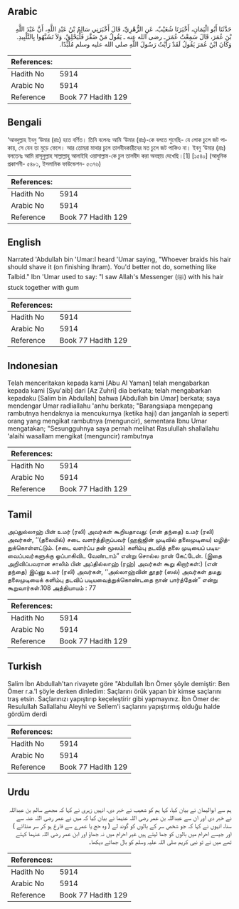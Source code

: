 ## Arabic


<div dir="rtl" lang="ar" style={{fontSize:'larger',backgroundColor:'#f8f9fa',padding:20}}>
حَدَّثَنَا أَبُو الْيَمَانِ، أَخْبَرَنَا شُعَيْبٌ، عَنِ الزُّهْرِيِّ، قَالَ أَخْبَرَنِي سَالِمُ بْنُ عَبْدِ اللَّهِ، أَنَّ عَبْدَ اللَّهِ بْنَ عُمَرَ، قَالَ سَمِعْتُ عُمَرَ ـ رضى الله عنه ـ يَقُولُ مَنْ ضَفَّرَ فَلْيَحْلِقْ، وَلاَ تَشَبَّهُوا بِالتَّلْبِيدِ‏.‏ وَكَانَ ابْنُ عُمَرَ يَقُولُ لَقَدْ رَأَيْتُ رَسُولَ اللَّهِ صلى الله عليه وسلم مُلَبِّدًا‏.‏
</div>
<div style={{backgroundColor:'#f8f9fa',padding:20, marginBottom: 10}}><table> <thead> <tr> <th>References:</th> <th></th> </tr> </thead> <tbody><tr><td>Hadith No</td><td>5914</td></tr><tr><td>Arabic No</td><td>5914</td></tr><tr><td>Reference</td><td>Book 77 Hadith 129</td></tr></tbody></table></div>

## Bengali


<div dir="ltr" lang="bn" style={{fontSize:'larger',backgroundColor:'#f8f9fa',padding:20}}>
‘আবদুল্লাহ ইবনু ‘উমার (রাঃ) হতে বর্ণিত। তিনি বলেনঃ আমি ‘উমার (রাঃ)-কে বলতে শুনেছি- যে লোক চুলে জট পাকায়, সে যেন তা মুড়ে ফেলে। আর তোমরা মাথার চুলে তালবীদকারীদের মত চুলে জট পাকিও না। ইবনু ‘উমার (রাঃ) বলতেনঃ আমি রাসূলুল্লাহ সাল্লাল্লাহু আলাইহি ওয়াসাল্লাম-কে চুল তালবীদ করা অবস্থায় দেখেছি।[1] [১৫৪০] (আধুনিক প্রকাশনী- ৫৪৮১, ইসলামিক ফাউন্ডেশন- ৫৩৭৬)
</div>
<div style={{backgroundColor:'#f8f9fa',padding:20, marginBottom: 10}}><table> <thead> <tr> <th>References:</th> <th></th> </tr> </thead> <tbody><tr><td>Hadith No</td><td>5914</td></tr><tr><td>Arabic No</td><td>5914</td></tr><tr><td>Reference</td><td>Book 77 Hadith 129</td></tr></tbody></table></div>

## English


<div dir="ltr" lang="en" style={{fontSize:'larger',backgroundColor:'#f8f9fa',padding:20}}>
Narrated 'Abdullah bin 'Umar:I heard 'Umar saying, "Whoever braids his hair should shave it (on finishing lhram). You'd better not do, something like Talbid." Ibn 'Umar used to say: "I saw Allah's Messenger (ﷺ) with his hair stuck together with gum
</div>
<div style={{backgroundColor:'#f8f9fa',padding:20, marginBottom: 10}}><table> <thead> <tr> <th>References:</th> <th></th> </tr> </thead> <tbody><tr><td>Hadith No</td><td>5914</td></tr><tr><td>Arabic No</td><td>5914</td></tr><tr><td>Reference</td><td>Book 77 Hadith 129</td></tr></tbody></table></div>

## Indonesian


<div dir="ltr" lang="id" style={{fontSize:'larger',backgroundColor:'#f8f9fa',padding:20}}>
Telah menceritakan kepada kami [Abu Al Yaman] telah mengabarkan kepada kami [Syu'aib] dari [Az Zuhri] dia berkata; telah mengabarkan kepadaku [Salim bin Abdullah] bahwa [Abdullah bin Umar] berkata; saya mendengar Umar radliallahu 'anhu berkata; "Barangsiapa mengepang rambutnya hendaknya ia mencukurnya (ketika haji) dan janganlah ia seperti orang yang mengikat rambutnya (menguncir), sementara Ibnu Umar mengatakan; "Sesungguhnya saya pernah melihat Rasulullah shallallahu 'alaihi wasallam mengikat (menguncir) rambutnya
</div>
<div style={{backgroundColor:'#f8f9fa',padding:20, marginBottom: 10}}><table> <thead> <tr> <th>References:</th> <th></th> </tr> </thead> <tbody><tr><td>Hadith No</td><td>5914</td></tr><tr><td>Arabic No</td><td>5914</td></tr><tr><td>Reference</td><td>Book 77 Hadith 129</td></tr></tbody></table></div>

## Tamil


<div dir="ltr" lang="ta" style={{fontSize:'larger',backgroundColor:'#f8f9fa',padding:20}}>
அப்துல்லாஹ் பின் உமர் (ரலி) அவர்கள் கூறியதாவது: (என் தந்தை) உமர் (ரலி) அவர்கள், ‘‘(தலையில்) சடை வளர்த்திருப்பவர் (ஹஜ்ஜின் முடிவில் தலைமுடியை) மழித்துக்கொள்ளட்டும். (சடை வளர்ப்ப தன் மூலம்) களிம்பு தடவித் தலை முடியைப் படியவைப்பவர்களுக்கு ஒப்பாகிவிட வேண்டாம்” என்று சொல்ல நான் கேட்டேன். (இதை அறிவிப்பவரான சாலிம் பின் அப்தில்லாஹ் (ரஹ்) அவர்கள் கூறு கிறார்கள்:) (என் தந்தை) இப்னு உமர் (ரலி) அவர்கள், ‘‘அல்லாஹ்வின் தூதர் (ஸல்) அவர்கள் தமது தலைமுடியைக் களிம்பு தடவிப் படியவைத்துக்கொண்டதை நான் பார்த்தேன்” என்று கூறுவார்கள்.108 அத்தியாயம் : 77
</div>
<div style={{backgroundColor:'#f8f9fa',padding:20, marginBottom: 10}}><table> <thead> <tr> <th>References:</th> <th></th> </tr> </thead> <tbody><tr><td>Hadith No</td><td>5914</td></tr><tr><td>Arabic No</td><td>5914</td></tr><tr><td>Reference</td><td>Book 77 Hadith 129</td></tr></tbody></table></div>

## Turkish


<div dir="ltr" lang="tr" style={{fontSize:'larger',backgroundColor:'#f8f9fa',padding:20}}>
Salim İbn Abdullah'tan rivayete göre "Abdullah İbn Ömer şöyle demiştir: Ben Ömer r.a.'l şöyle derken dinledim: Saçlarını örük yapan bir kimse saçlarını traş etsin. Saçlarınızı yapıştırıp keçeleştirir gibi yapmayınız. İbn Ömer de: Resulullah Sallallahu Aleyhi ve Sellem'i saçlarını yapıştırmış olduğu halde gördüm derdi
</div>
<div style={{backgroundColor:'#f8f9fa',padding:20, marginBottom: 10}}><table> <thead> <tr> <th>References:</th> <th></th> </tr> </thead> <tbody><tr><td>Hadith No</td><td>5914</td></tr><tr><td>Arabic No</td><td>5914</td></tr><tr><td>Reference</td><td>Book 77 Hadith 129</td></tr></tbody></table></div>

## Urdu


<div dir="rtl" lang="ur" style={{fontSize:'larger',backgroundColor:'#f8f9fa',padding:20}}>
ہم سے ابوالیمان نے بیان کیا، کہا ہم کو شعیب نے خبر دی، انہیں زہری نے کہا کہ مجھے سالم بن عبداللہ نے خبر دی اور ان سے عبداللہ بن عمر رضی اللہ عنہما نے بیان کیا کہ میں نے عمر رضی اللہ عنہ سے سنا، انہوں نے کہا کہ جو شخص سر کے بالوں کو گوند لے ( وہ حج یا عمرے سے فارغ ہو کر سر منڈائے ) اور جیسے احرام میں بالوں کو جما لیتے ہیں غیر احرام میں نہ جماؤ اور ابن عمر رضی اللہ عنہما کہتے تھے میں نے تو نبی کریم صلی اللہ علیہ وسلم کو بال جماتے دیکھا۔
</div>
<div style={{backgroundColor:'#f8f9fa',padding:20, marginBottom: 10}}><table> <thead> <tr> <th>References:</th> <th></th> </tr> </thead> <tbody><tr><td>Hadith No</td><td>5914</td></tr><tr><td>Arabic No</td><td>5914</td></tr><tr><td>Reference</td><td>Book 77 Hadith 129</td></tr></tbody></table></div>